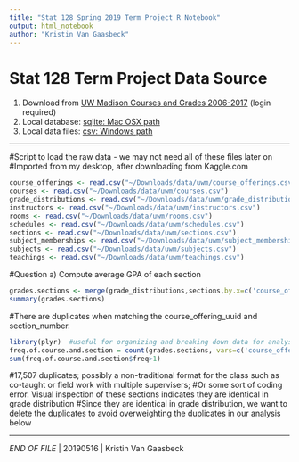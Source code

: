 ```yaml
---
title: "Stat 128 Spring 2019 Term Project R Notebook"
output: html_notebook
author: "Kristin Van Gaasbeck"
---
```



# Stat 128 Term Project Data Source

1. Download from [UW Madison Courses and Grades 2006-2017](https://www.kaggle.com/Madgrades/uw-madison-courses)
(login required)
2. Local database: [sqlite: Mac OSX path](/Users/kvan/Downloads/data/uwm/database.sqlite3)
3. Local data files: [csv: Windows path](C:\Users\kvan\Downloads\data\uw-madison-courses)

-------------------------------------------------------- 

#Script to load the raw data - we may not need all of these files later on
#Imported from my desktop, after downloading from Kaggle.com

```r
course_offerings <- read.csv("~/Downloads/data/uwm/course_offerings.csv")
courses <- read.csv("~/Downloads/data/uwm/courses.csv")
grade_distributions <- read.csv("~/Downloads/data/uwm/grade_distributions.csv")
instructors <- read.csv("~/Downloads/data/uwm/instructors.csv")
rooms <- read.csv("~/Downloads/data/uwm/rooms.csv")
schedules <- read.csv("~/Downloads/data/uwm/schedules.csv")
sections <- read.csv("~/Downloads/data/uwm/sections.csv")
subject_memberships <- read.csv("~/Downloads/data/uwm/subject_memberships.csv")
subjects <- read.csv("~/Downloads/data/uwm/subjects.csv")
teachings <- read.csv("~/Downloads/data/uwm/teachings.csv")

```

#Question a) Compute average GPA of each section

```r
grades.sections <- merge(grade_distributions,sections,by.x=c('course_offering_uuid', 'section_number'), by.y=c('course_offering_uuid','number'))
summary(grades.sections)
```

#There are duplicates when matching the course_offering_uuid and section_number.

```r
library(plyr)  #useful for organizing and breaking down data for analysis
freq.of.course.and.section = count(grades.sections, vars=c('course_offering_uuid', 'section_number'))
sum(freq.of.course.and.section$freq>1) 

```

#17,507 duplicates; possibly a non-traditional format for the class such as co-taught or field work with multiple supervisers; 
#Or some sort of coding error. Visual inspection of these sections indicates they are identical in grade distribution
#Since they are identical in grade distribution, we want to delete the duplicates to avoid overweighting the duplicates in our analysis below


---------------------------------------------------------------------------

*END OF FILE* | 20190516 | Kristin Van Gaasbeck

